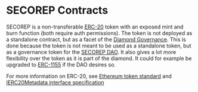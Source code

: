 # SECOREP Contracts
SECOREP is a non-transferable [ERC-20](https://ethereum.org/en/developers/docs/standards/tokens/erc-20/) token with an exposed mint and burn function (both require auth permissions).
The token is not deployed as a standalone contract, but as a facet of the [Diamond Governance](/diamond). This is done because the token is not meant to be used as a standalone token, but as a governance token for the [SECOREP DAO](/dao/what-is-a-dao). It also gives a lot more flexibility over the token as it is part of the diamond. It could for example be upgraded to [ERC-1155](https://ethereum.org/en/developers/docs/standards/tokens/erc-1155/) if the DAO desires so.

For more information on ERC-20, see [Ethereum token standard](https://ethereum.org/en/developers/docs/standards/tokens/erc-20/) and [IERC20Metadata interface specification](https://docs.openzeppelin.com/contracts/4.x/api/token/erc20#IERC20Metadata)
